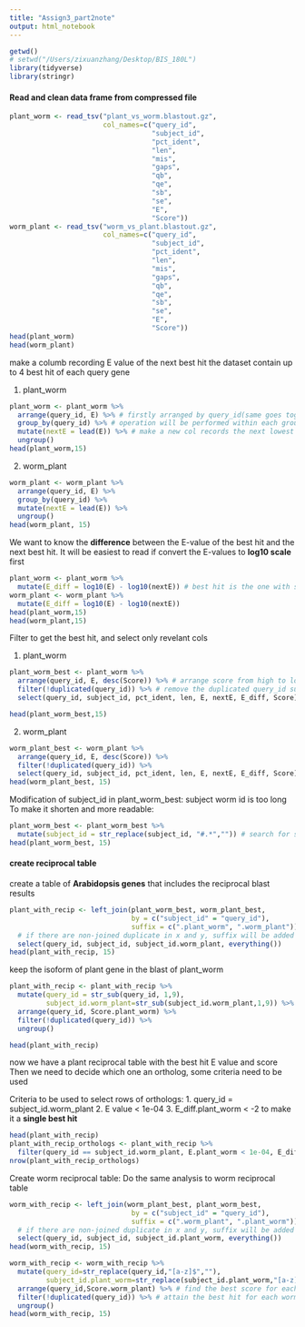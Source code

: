 ```yaml
---
title: "Assign3_part2note"
output: html_notebook
---
```


```r
getwd()
# setwd("/Users/zixuanzhang/Desktop/BIS_180L")
library(tidyverse)
library(stringr)
```

#### Read and clean data frame from compressed file
```r
plant_worm <- read_tsv("plant_vs_worm.blastout.gz",
                       col_names=c("query_id",
                                   "subject_id",
                                   "pct_ident",
                                   "len",
                                   "mis",
                                   "gaps",
                                   "qb",
                                   "qe",
                                   "sb",
                                   "se",
                                   "E",
                                   "Score"))
worm_plant <- read_tsv("worm_vs_plant.blastout.gz",
                       col_names=c("query_id",
                                   "subject_id",
                                   "pct_ident",
                                   "len",
                                   "mis",
                                   "gaps",
                                   "qb",
                                   "qe",
                                   "sb",
                                   "se",
                                   "E",
                                   "Score"))
head(plant_worm)
head(worm_plant)
```

make a columb recording E value of the next best hit
the dataset contain up to 4 best hit of each query gene 

1. plant_worm
```r
plant_worm <- plant_worm %>% 
  arrange(query_id, E) %>% # firstly arranged by query_id(same goes together), then by E from low to high
  group_by(query_id) %>% # operation will be performed within each group (query_id)
  mutate(nextE = lead(E)) %>% # make a new col records the next lowest value of E for each group(query_id)
  ungroup() 
head(plant_worm,15)  
```

2. worm_plant
```r
worm_plant <- worm_plant %>%
  arrange(query_id, E) %>%
  group_by(query_id) %>%
  mutate(nextE = lead(E)) %>%
  ungroup()
head(worm_plant, 15)
```

We want to know the __difference__ between the E-value of the best hit and the next best hit. It will be easiest to read if convert the E-values to __log10 scale__ first
```r
plant_worm <- plant_worm %>%
  mutate(E_diff = log10(E) - log10(nextE)) # best hit is the one with smallest E_diff
worm_plant <- worm_plant %>%
  mutate(E_diff = log10(E) - log10(nextE))
head(plant_worm,15)
head(worm_plant,15)
```

Filter to get the best hit, and select only revelant cols

1. plant_worm
```r
plant_worm_best <- plant_worm %>%
  arrange(query_id, E, desc(Score)) %>% # arrange score from high to low if two hits have same E value
  filter(!duplicated(query_id)) %>% # remove the duplicated query_id such that keep the first the one only (unordered)
  select(query_id, subject_id, pct_ident, len, E, nextE, E_diff, Score) # select cols

head(plant_worm_best,15)
```

2. worm_plant
```r
worm_plant_best <- worm_plant %>%
  arrange(query_id, E, desc(Score)) %>%
  filter(!duplicated(query_id)) %>%
  select(query_id, subject_id, pct_ident, len, E, nextE, E_diff, Score)
head(worm_plant_best, 15)
```

Modification of subject_id in plant_worm_best: subject worm id is too long
To make it shorten and more readable:
```r
plant_worm_best <- plant_worm_best %>%
  mutate(subject_id = str_replace(subject_id, "#.*","")) # search for string begins with # and replace it with nothing
head(plant_worm_best, 15)
```


#### create reciprocal table
create a table of __Arabidopsis genes__ that includes the reciprocal blast results
```r
plant_with_recip <- left_join(plant_worm_best, worm_plant_best, 
                              by = c("subject_id" = "query_id"),
                              suffix = c(".plant_worm", ".worm_plant")) %>% 
  # if there are non-joined duplicate in x and y, suffix will be added to the output .x and .y
  select(query_id, subject_id, subject_id.worm_plant, everything())
head(plant_with_recip, 15)
```

keep the isoform of plant gene in the blast of plant_worm
```r
plant_with_recip <- plant_with_recip %>%
  mutate(query_id = str_sub(query_id, 1,9),
         subject_id.worm_plant=str_sub(subject_id.worm_plant,1,9)) %>% # all isoform of plants genes now share the same name, so we have so many replicates to remove (isoform id are the same as query id)
  arrange(query_id, Score.plant_worm) %>%
  filter(!duplicated(query_id)) %>%
  ungroup()

head(plant_with_recip) 
```
now we have a plant reciprocal table with the best hit E value and score
Then we need to decide which one an ortholog, some criteria need to be used

Criteria to be used to select rows of orthologs: 
1. query_id = subject_id.worm_plant
2. E value < 1e-04
3. E_diff.plant_worm < -2 to make it a __single best hit__

```r
head(plant_with_recip)
plant_with_recip_orthologs <- plant_with_recip %>%
  filter(query_id == subject_id.worm_plant, E.plant_worm < 1e-04, E_diff.plant_worm < -2)
nrow(plant_with_recip_orthologs)
```

Create worm reciprocal table:
Do the same analysis to worm reciprocal table
```r
worm_with_recip <- left_join(worm_plant_best, plant_worm_best, 
                              by = c("subject_id" = "query_id"),
                              suffix = c(".worm_plant", ".plant_worm")) %>% 
  # if there are non-joined duplicate in x and y, suffix will be added to the output .x and .y
  select(query_id, subject_id, subject_id.plant_worm, everything())
head(worm_with_recip, 15)
```


```r
worm_with_recip <- worm_with_recip %>%
  mutate(query_id=str_replace(query_id,"[a-z]$",""),
         subject_id.plant_worm=str_replace(subject_id.plant_worm,"[a-z]$","")) %>% # isoforms have the same name
  arrange(query_id,Score.worm_plant) %>% # find the best score for each duplicated hit
  filter(!duplicated(query_id)) %>% # attain the best hit for each worm gene
  ungroup()
head(worm_with_recip, 15)        
```

